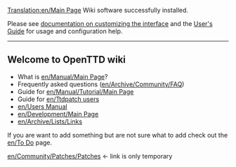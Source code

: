 [[Translation:en/Main Page]]
Wiki software successfully installed.

Please see [http://meta.wikipedia.org/wiki/MediaWiki_i18n documentation on customizing the interface]
and the [http://meta.wikipedia.org/wiki/MediaWiki_User%27s_Guide User's Guide] for usage and configuration help.

----

== Welcome to OpenTTD wiki ==

* What is [[en/Manual/Main Page]]?
* Frequently asked questions ([[en/Archive/Community/FAQ]])
* Guide for [[en/Manual/Tutorial/Main Page]]
* Guide for [[en/Ttdpatch users]]
* [[en/Users Manual]]
* [[en/Development/Main Page]]
* [[en/Archive/Lists/Links]]

If you are want to add something but are not sure what to add check out the [[en/To Do]] page.

[[en/Community/Patches/Patches]] <- link is only temporary